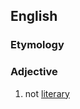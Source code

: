 ==English==

===Etymology===
{{prefix|en|non|literary}}

===Adjective===
{{en-adj|-}}

# not [[literary]]